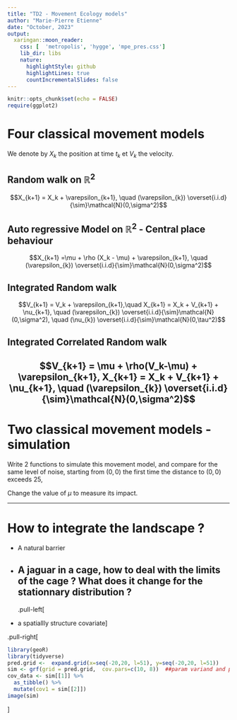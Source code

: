 ```yaml
---
title: "TD2 - Movement Ecology models"
author: "Marie-Pierre Etienne"
date: "October, 2023"
output: 
  xaringan::moon_reader:
    css: [  'metropolis', 'hygge', 'mpe_pres.css']
    lib_dir: libs
    nature:
      highlightStyle: github
      highlightLines: true
      countIncrementalSlides: false
---
```


```r
knitr::opts_chunk$set(echo = FALSE)
require(ggplot2)
```


# Four classical movement models
We denote by $X_k$ the position at time $t_k$ et $V_k$ the velocity.

## Random walk on $\mathbb{R}^2$

$$X_{k+1} = X_k + \varepsilon_{k+1},  \quad (\varepsilon_{k}) \overset{i.i.d}{\sim}\mathcal{N}(0,\sigma^2)$$
  
## Auto regressive Model on $\mathbb{R}^2$ - Central place behaviour

$$X_{k+1} =\mu +  \rho (X_k - \mu)  + \varepsilon_{k+1}, \quad (\varepsilon_{k}) \overset{i.i.d}{\sim}\mathcal{N}(0,\sigma^2)$$
  
## Integrated Random walk 
  
$$V_{k+1} = V_k + \varepsilon_{k+1},\quad  X_{k+1} = X_k +  V_{k+1} + \nu_{k+1}, \quad (\varepsilon_{k}) \overset{i.i.d}{\sim}\mathcal{N}(0,\sigma^2), \quad (\nu_{k}) \overset{i.i.d}{\sim}\mathcal{N}(0,\tau^2)$$
  
## Integrated Correlated Random walk 
  
$$V_{k+1} = \mu + \rho(V_k-\mu) + \varepsilon_{k+1}, X_{k+1} = X_k +  V_{k+1} + \nu_{k+1}, \quad (\varepsilon_{k}) \overset{i.i.d}{\sim}\mathcal{N}(0,\sigma^2)$$
---
  
# Two classical movement models - simulation

Write 2 functions to simulate this movement model, and compare for the same level of noise, starting from $(0,0)$ the first time the distance to $(0,0)$ exceeds $25$,

Change the value of $\mu$ to measure its impact.


---

# How to integrate the landscape ?

* A natural barrier

* A jaguar in a cage, how to deal with the limits of the cage ? What does it change for the stationnary distribution ?
--
.pull-left[

* a spatiallly structure covariate]

.pull-right[

```r
library(geoR)
library(tidyverse)
pred.grid <-  expand.grid(x=seq(-20,20, l=51), y=seq(-20,20, l=51))
sim <- grf(grid = pred.grid,  cov.pars=c(10, 8))  ##param variand and portee
cov_data <- sim[[1]] %>% 
  as_tibble() %>% 
  mutate(cov1 = sim[[2]])  
image(sim)
```
]
